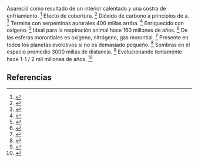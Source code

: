 Apareció como resultado de un interior calentado y una costra de enfriamiento. <ref>{{lib|LU|57|7|2}}</ref> Efecto de cobertura. <ref>{{lib|LU|58|2|5}}</ref> Dióxido de carbono a principios de a. <ref>{{lib|LU|58|1|8}}</ref> Termina con serpentinas aurorales 400 millas arriba. <ref>{{lib|LU|58|2|6}}</ref> Enriquecido con oxígeno. <ref>{{lib|LU|59|4|17}}</ref> Ideal para la respiración animal hace 160 millones de años. <ref>{{lib|LU|59|6|10}}</ref> De las esferas morontiales es oxígeno, nitrógeno, gas morontial. <ref>{{lib|LU|43|1|3}}</ref> Presente en todos los planetas evolutivos si no es demasiado pequeño. <ref>{{lib|LU|41|10|3}}</ref> Sombras en el espacio promedio 3000 millas de distancia. <ref>{{lib|LU|42|4|6}}</ref> Evolucionando lentamente hace 1-1 / 2 mil millones de años. <ref>{{lib|LU|57|7}}</ref> 

== Referencias ==

<references />
